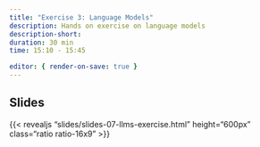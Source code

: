 ```yaml
---
title: "Exercise 3: Language Models"
description: Hands on exercise on language models
description-short: 
duration: 30 min
time: 15:10 - 15:45

editor: { render-on-save: true }
---
```


## Slides

{{< revealjs "slides/slides-07-llms-exercise.html" height="600px" class="ratio ratio-16x9" >}}
